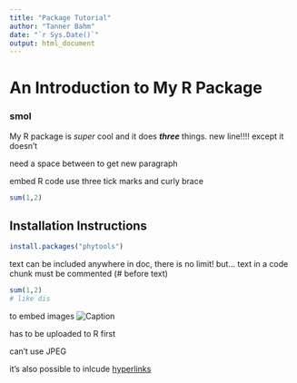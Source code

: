 ```yaml
---
title: "Package Tutorial"
author: "Tanner Bahm"
date: "`r Sys.Date()`"
output: html_document
---
```


# An Introduction to My R Package
### smol
My R package is *super* cool and it does *__three__* things.
new line!!!! except it doesn't 

need a space between to get new paragraph

embed R code use three tick marks and curly brace

```r
sum(1,2)
```

## Installation Instructions

```r
install.packages("phytools")
```


text can be included anywhere in doc, there is no limit!
but... text in a code chunk must be commented (# before text)

```r
sum(1,2)
# like dis
```

to embed images
![Caption](path/to/image)

has to be uploaded to R first

can't use JPEG

it's also possible to inlcude [hyperlinks](website.url)
